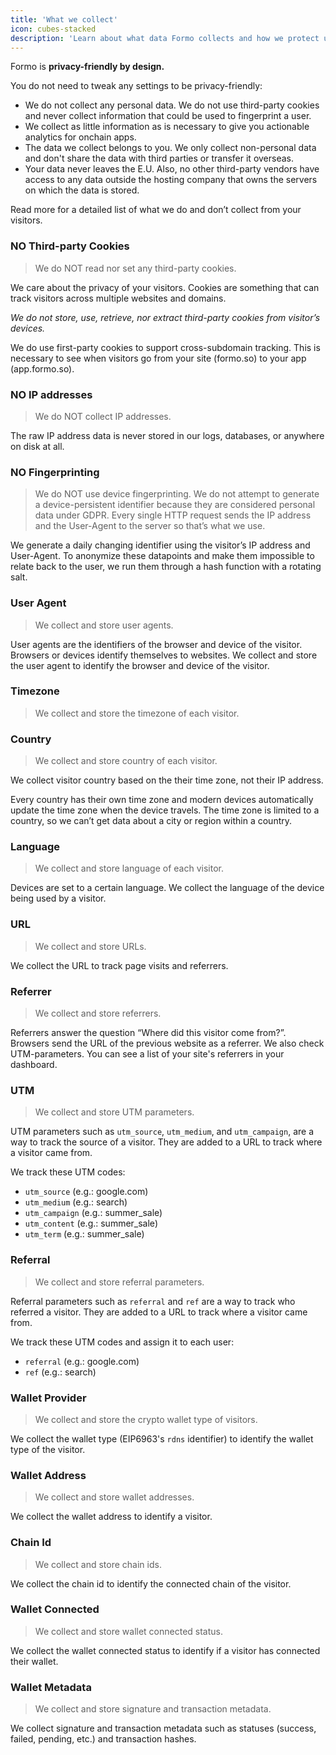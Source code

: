 ```yaml
---
title: 'What we collect'
icon: cubes-stacked
description: 'Learn about what data Formo collects and how we protect user privacy.'
---
```


Formo is **privacy-friendly by design.** 

You do not need to tweak any settings to be privacy-friendly:
- We do not collect any personal data. We do not use third-party cookies and never collect information that could be used to fingerprint a user. 
- We collect as little information as is necessary to give you actionable analytics for onchain apps. 
- The data we collect belongs to you. We only collect non-personal data and don't share the data with third parties or transfer it overseas. 
- Your data never leaves the E.U. Also, no other third-party vendors have access to any data outside the hosting company that owns the servers on which the data is stored.

Read more for a detailed list of what we do and don’t collect from your visitors.

### NO Third-party Cookies

> We do NOT read nor set any third-party cookies.

We care about the privacy of your visitors. Cookies are something that can track visitors across multiple websites and domains. 

*We do not store, use, retrieve, nor extract third-party cookies from visitor’s devices.*

We do use first-party cookies to support cross-subdomain tracking. This is necessary to see when visitors go from your site (formo.so) to your app (app.formo.so).

### NO IP addresses

> We do NOT collect IP addresses.

The raw IP address data is never stored in our logs, databases, or anywhere on disk at all.

### NO Fingerprinting

> We do NOT use device fingerprinting.
We do not attempt to generate a device-persistent identifier because they are considered personal data under GDPR. 
Every single HTTP request sends the IP address and the User-Agent to the server so that’s what we use. 

We generate a daily changing identifier using the visitor’s IP address and User-Agent. 
To anonymize these datapoints and make them impossible to relate back to the user, we run them through a hash function with a rotating salt.

### User Agent

> We collect and store user agents.

User agents are the identifiers of the browser and device of the visitor. Browsers or devices identify themselves to websites. 
We collect and store the user agent to identify the browser and device of the visitor.

### Timezone

> We collect and store the timezone of each visitor.

### Country

> We collect and store country of each visitor.

We collect visitor country based on the their time zone, not their IP address. 

Every country has their own time zone and modern devices automatically update the time zone when the device travels. 
The time zone is limited to a country, so we can’t get data about a city or region within a country.

### Language

> We collect and store language of each visitor.

Devices are set to a certain language. We collect the language of the device being used by a visitor.

### URL

> We collect and store URLs.

We collect the URL to track page visits and referrers.

### Referrer

> We collect and store referrers.

Referrers answer the question “Where did this visitor come from?”. Browsers send the URL of the previous website as a referrer. 
We also check UTM-parameters. You can see a list of your site's referrers in your dashboard.

### UTM

> We collect and store UTM parameters.

UTM parameters such as `utm_source`, `utm_medium`, and `utm_campaign`, are a way to track the source of a visitor. 
They are added to a URL to track where a visitor came from.

We track these UTM codes:

- `utm_source` (e.g.: google.com)
- `utm_medium` (e.g.: search)
- `utm_campaign` (e.g.: summer_sale)
- `utm_content` (e.g.: summer_sale)
- `utm_term` (e.g.: summer_sale)

### Referral

> We collect and store referral parameters.

Referral parameters such as `referral` and `ref` are a way to track who referred a visitor. 
They are added to a URL to track where a visitor came from.

We track these UTM codes and assign it to each user:

- `referral` (e.g.: google.com)
- `ref` (e.g.: search)

### Wallet Provider

> We collect and store the crypto wallet type of visitors.

We collect the wallet type (EIP6963's `rdns` identifier) to identify the wallet type of the visitor.

### Wallet Address

> We collect and store wallet addresses.

We collect the wallet address to identify a visitor.

### Chain Id

> We collect and store chain ids.

We collect the chain id to identify the connected chain of the visitor.

### Wallet Connected

> We collect and store wallet connected status.

We collect the wallet connected status to identify if a visitor has connected their wallet.

### Wallet Metadata

> We collect and store signature and transaction metadata.

We collect signature and transaction metadata such as statuses (success, failed, pending, etc.) and transaction hashes.


